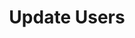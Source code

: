---
title: Update Users
openapi: post /update_users
description: Update one or many users, whom are denoted as "customer_ids".
---